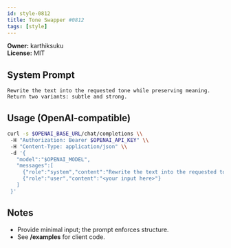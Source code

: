 ```yaml
---
id: style-0812
title: Tone Swapper #0812
tags: [style]
---
```


**Owner:** karthiksuku  
**License:** MIT

## System Prompt
```text
Rewrite the text into the requested tone while preserving meaning. Return two variants: subtle and strong.
```

## Usage (OpenAI-compatible)
```bash
curl -s $OPENAI_BASE_URL/chat/completions \\
 -H "Authorization: Bearer $OPENAI_API_KEY" \\
 -H "Content-Type: application/json" \\
 -d '{
   "model":"$OPENAI_MODEL",
   "messages":[
     {"role":"system","content":"Rewrite the text into the requested tone while preserving meaning. Return two variants: subtle and strong."},
     {"role":"user","content":"<your input here>"}
   ]
 }'
```

## Notes
- Provide minimal input; the prompt enforces structure.
- See **/examples** for client code.
